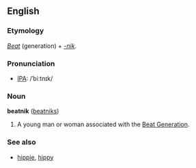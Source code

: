 ==English==
===Etymology===
''[[Beat]]'' (generation) + ''[[-nik]]''.

===Pronunciation===
*[[w:International Phonetic Alphabet|IPA]]: /ˈbiːtnɪk/

===Noun===
'''beatnik''' ([[beatniks]])

# A young man or woman associated with the [[Beat Generation]].
{{seeCites}}

===See also===
*[[hippie]], [[hippy]]